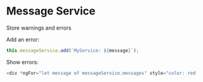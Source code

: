 
<Meta title="services/Message Service" />

# Message Service

Store warnings and errors

Add an error:

```ts
this.messageService.add(`MyService: ${message}`);
```

Show errors:

```ts
<div *ngFor="let message of messageService.messages" style="color: red;">{{ message }}</div>
```